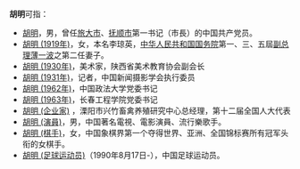 '''胡明'''可指：

* [[胡明|胡明]]，男，曾任[[旅大市|旅大市]]、[[抚顺市|抚顺市]]第一书记（市長）的中国共产党员。
* [[胡明_(1919年)|胡明 (1919年)]]，女，本名李琼英，[[中华人民共和国国务院|中华人民共和国国务院]]第一、三、五屆[[中华人民共和国国务院副总理|副总理]][[薄一波|薄一波]]之第二任妻子。
* [[胡明_(1930年)|胡明 (1930年)]]，美术家，陕西省美术教育协会副会长
* [[胡明_(1931年)|胡明 (1931年)]]，记者，中国新闻摄影学会执行委员
* [[胡明_(1962年)|胡明 (1962年)]]，中国政法大学党委书记
* [[胡明_(1963年)|胡明 (1963年)]]，长春工程学院党委书记
* [[胡明_(企业家)|胡明 (企业家)]]<!--约1965年生-->，溧阳市兴竹畜禽养殖研究中心总经理，第十二届全国人大代表
* [[胡明_(演員)|胡明 (演員)]]，男，中国著名電視、電影演員、流行樂歌手。
* [[胡明_(棋手)|胡明 (棋手)]]，女，中国象棋界第一个夺得世界、亚洲、全国锦标赛所有冠军头衔的女棋手。
* [[胡明_(足球运动员)|胡明 (足球运动员)]]（1990年8月17日-），中国足球运动员。

{{消歧义|Ming明|Cat=二字胡姓人名消歧義}}